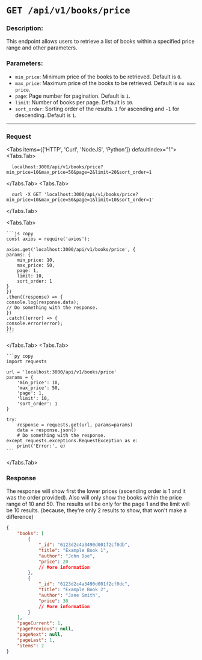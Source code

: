
# `GET /api/v1/books/price`

### Description:
This endpoint allows users to retrieve a list of books within a specified price range and other parameters.

### Parameters:
- `min_price`: Minimum price of the books to be retrieved. Default is `0`.
- `max_price`: Maximum price of the books to be retrieved. Default is `no max price`.
- `page`: Page number for pagination. Default is `1`.
- `limit`: Number of books per page. Default is `10`.
- `sort_order`: Sorting order of the results. `1` for ascending and `-1` for descending. Default is `1`.

---

### Request
 
<Tabs items={['HTTP', 'Curl', 'NodeJS', 'Python']} defaultIndex="1">
  <Tabs.Tab>
  ```http copy
    localhost:3000/api/v1/books/price?min_price=10&max_price=50&page=2&limit=20&sort_order=1
  ```
  </Tabs.Tab>
  <Tabs.Tab>
  ```curl copy
    curl -X GET 'localhost:3000/api/v1/books/price?min_price=10&max_price=50&page=1&limit=10&sort_order=1'
  ```
  </Tabs.Tab>

  <Tabs.Tab>

    ```js copy
    const axios = require('axios');

    axios.get('localhost:3000/api/v1/books/price', {
    params: {
        min_price: 10,
        max_price: 50,
        page: 1,
        limit: 10,
        sort_order: 1
    }
    })
    .then((response) => {
    console.log(response.data);
    // Do something with the response.
    })
    .catch((error) => {
    console.error(error);
    });
    ```
  </Tabs.Tab>
  <Tabs.Tab>

    ```py copy
    import requests

    url = 'localhost:3000/api/v1/books/price'
    params = {
        'min_price': 10,
        'max_price': 50,
        'page': 1,
        'limit': 10,
        'sort_order': 1
    }

    try:
        response = requests.get(url, params=params)
        data = response.json()
        # Do something with the response.
    except requests.exceptions.RequestException as e:
        print('Error:', e)
    ```
  </Tabs.Tab>
</Tabs>

### Response

The response will show first the lower prices (ascending order is 1 and it was the order provided). Also will only show the books within the price range of 10 and 50.
The results will be only for the page 1 and the limit will be 10 results. (because, they're only 2 results to show, that won't make a difference)

```json
{
    "books": [
        {
            "_id": "6123d2c4a3490d001f2cf0db",
            "title": "Example Book 1",
            "author": "John Doe",
            "price": 20
            // More information
        },
        {
            "_id": "6123d2c4a3490d001f2cf0dc",
            "title": "Example Book 2",
            "author": "Jane Smith",
            "price": 30
            // More information
        }
    ],
    "pageCurrent": 1,
    "pagePrevious": null,
    "pageNext": null,
    "pageLast": 1,
    "items": 2
}
```
